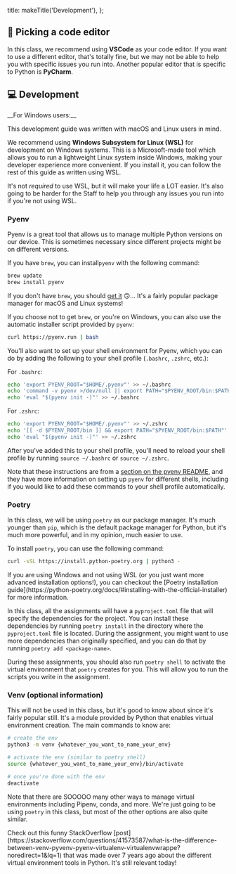 
  title: makeTitle('Development'),
};

## 📝 Picking a code editor

In this class, we recommend using **VSCode** as your code editor. If you want to use a different editor, that's totally fine, but we may not be able to help you with specific issues you run into.
Another popular editor that is specific to Python is **PyCharm**.

## 💻 Development

<Alert mdx type="warning">
__For Windows users:__

This development guide was written with macOS and Linux users in mind. 

We recommend using **Windows Subsystem for Linux (WSL)** for development on Windows systems. This is a Microsoft-made tool which allows you to run a lightweight Linux system inside Windows, making your developer experience more convenient.
If you install it, you can follow the rest of this guide as written using WSL.

It's not *required* to use WSL, but it will make your life a LOT easier. It's also going to be harder for the Staff to help you through any issues you run into if you're not using WSL.

</Alert>

### Pyenv

Pyenv is a great tool that allows us to manage multiple Python versions on 
our device. This is sometimes necessary since different projects might be on
different versions.

If you have `brew`, you can install`pyenv` with the following command:

```bash
brew update
brew install pyenv
```

If you don't have `brew`, you should [get it](https://brew.sh/) 🙃... It's a fairly popular package manager for macOS and Linux systems!

If you choose not to get `brew`, or you're on Windows, you can also use the automatic installer script provided by `pyenv`:

```bash
curl https://pyenv.run | bash
```

You'll also want to set up your shell environment for Pyenv, which you can do by adding the following to your shell profile (`.bashrc`, `.zshrc`, etc.):

For `.bashrc`:

```bash
echo 'export PYENV_ROOT="$HOME/.pyenv"' >> ~/.bashrc
echo 'command -v pyenv >/dev/null || export PATH="$PYENV_ROOT/bin:$PATH"' >> ~/.bashrc
echo 'eval "$(pyenv init -)"' >> ~/.bashrc
```

For `.zshrc`:
```bash
echo 'export PYENV_ROOT="$HOME/.pyenv"' >> ~/.zshrc
echo '[[ -d $PYENV_ROOT/bin ]] && export PATH="$PYENV_ROOT/bin:$PATH"' >> ~/.zshrc
echo 'eval "$(pyenv init -)"' >> ~/.zshrc
```

After you've added this to your shell profile, you'll need to reload your shell profile by running `source ~/.bashrc` or `source ~/.zshrc`.

Note that these instructions are from a [section on the pyenv README](https://github.com/pyenv/pyenv?tab=readme-ov-file#set-up-your-shell-environment-for-pyenv),
and they have more information on setting up `pyenv` for different shells, including if you would like to add these commands to your shell profile automatically.

### Poetry

In this class, we will be using `poetry` as our package manager. It's much younger than `pip`, which is the default package manager for Python, but it's much more powerful, and in my opinion, much easier to use.

To install `poetry`, you can use the following command:

```bash
curl -sSL https://install.python-poetry.org | python3 -
```

<Alert mdx>
If you are using Windows and not using WSL (or you just want more advanced installation options!), you can checkout the [Poetry installation guide](https://python-poetry.org/docs/#installing-with-the-official-installer) for more information.
</Alert>

In this class, all the assignments will have a `pyproject.toml` file that will specify the dependencies for the project. You can install these dependencies by running `poetry install` in the directory where the `pyproject.toml` file is located.
During the assignment, you might want to use more dependencies than originally specified, and you can do that by running `poetry add <package-name>`.

During these assignments, you should also run `poetry shell` to activate the virtual environment that `poetry` creates for you. This will allow you to run the scripts you write in the assignment.

### Venv (optional information)

This will not be used in this class, but it's good to know about since it's fairly popular still. It's a module provided by Python that enables virtual environment creation. The main commands to know are:

```bash
# create the env
python3 -m venv {whatever_you_want_to_name_your_env}

# activate the env (similar to poetry shell)
source {whatever_you_want_to_name_your_env}/bin/activate

# once you're done with the env
deactivate
```

Note that there are SOOOOO many other ways to manage virtual environments including Pipenv, conda, and more. We're just going to be using `poetry` in this class, but most of the other options are also quite similar.

<Alert mdx>
Check out this funny StackOverflow [post](https://stackoverflow.com/questions/41573587/what-is-the-difference-between-venv-pyvenv-pyenv-virtualenv-virtualenvwrappe?noredirect=1&lq=1) that was made over 7 years ago about the different virtual environment tools in Python. It's still relevant today!
</Alert>
